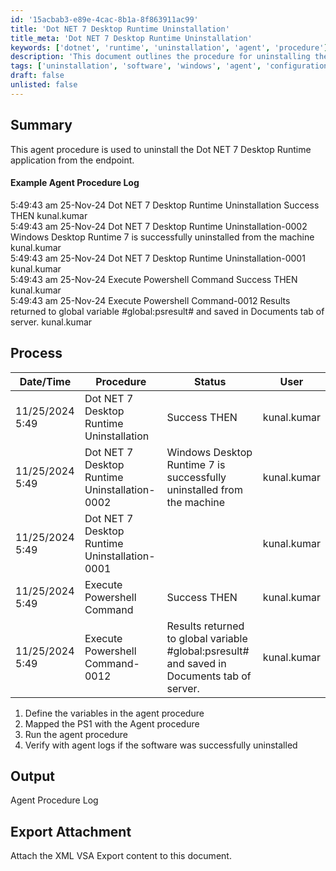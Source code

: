 ```yaml
---
id: '15acbab3-e89e-4cac-8b1a-8f863911ac99'
title: 'Dot NET 7 Desktop Runtime Uninstallation'
title_meta: 'Dot NET 7 Desktop Runtime Uninstallation'
keywords: ['dotnet', 'runtime', 'uninstallation', 'agent', 'procedure']
description: 'This document outlines the procedure for uninstalling the Dot NET 7 Desktop Runtime application from endpoints, including detailed logs and steps for verification of successful uninstallation.'
tags: ['uninstallation', 'software', 'windows', 'agent', 'configuration']
draft: false
unlisted: false
---
```

## Summary

This agent procedure is used to uninstall the Dot NET 7 Desktop Runtime application from the endpoint.

#### Example Agent Procedure Log

5:49:43 am 25-Nov-24   Dot NET 7 Desktop Runtime Uninstallation   Success THEN   kunal.kumar  
5:49:43 am 25-Nov-24   Dot NET 7 Desktop Runtime Uninstallation-0002   Windows Desktop Runtime 7 is successfully uninstalled from the machine   kunal.kumar  
5:49:43 am 25-Nov-24   Dot NET 7 Desktop Runtime Uninstallation-0001       kunal.kumar  
5:49:43 am 25-Nov-24   Execute Powershell Command   Success THEN   kunal.kumar  
5:49:43 am 25-Nov-24   Execute Powershell Command-0012   Results returned to global variable #global:psresult# and saved in Documents tab of server.   kunal.kumar  

## Process

| Date/Time           | Procedure                                     | Status          | User         |
|---------------------|-----------------------------------------------|-----------------|--------------|
| 11/25/2024 5:49     | Dot NET 7 Desktop Runtime Uninstallation      | Success THEN    | kunal.kumar  |
| 11/25/2024 5:49     | Dot NET 7 Desktop Runtime Uninstallation-0002 | Windows Desktop Runtime 7 is successfully uninstalled from the machine | kunal.kumar  |
| 11/25/2024 5:49     | Dot NET 7 Desktop Runtime Uninstallation-0001 |                 | kunal.kumar  |
| 11/25/2024 5:49     | Execute Powershell Command                    | Success THEN    | kunal.kumar  |
| 11/25/2024 5:49     | Execute Powershell Command-0012               | Results returned to global variable #global:psresult# and saved in Documents tab of server. | kunal.kumar  |

1. Define the variables in the agent procedure
2. Mapped the PS1 with the Agent procedure
3. Run the agent procedure
4. Verify with agent logs if the software was successfully uninstalled

## Output

Agent Procedure Log

## Export Attachment

Attach the XML VSA Export content to this document.











